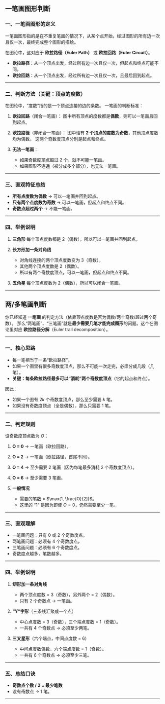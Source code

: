 
## 一笔画图形判断

### 一、一笔画图形的定义

一笔画图形指的是在不重复笔画的情况下，从某个点开始，经过图形的所有边一次且仅一次，最终完成整个图形的描绘。

在图论中，这对应于 **欧拉路径（Euler Path）** 或 **欧拉回路（Euler Circuit）**。

* **欧拉路径**：从一个顶点出发，经过所有边一次且仅一次，但起点和终点可能不同。
* **欧拉回路**：从一个顶点出发，经过所有边一次且仅一次，且最后回到起点。

---

### 二、判断方法（关键：顶点的度数）

在图论中，“度数”指的是一个顶点连接的边的条数。
一笔画的判断标准：

1. **欧拉回路**（闭合一笔画）：
   图中所有顶点的度数都是**偶数**，则可以一笔画且回到起点。

2. **欧拉路径**（非闭合一笔画）：
   图中恰有 **2 个顶点的度数为奇数**，其他顶点度数均为偶数。
   这两个奇数度顶点分别是起点和终点。

3. **无法一笔画**：

   * 如果奇数度顶点超过 2 个，就不可能一笔画。
   * 如果图形不连通（被分成多个部分），也无法一笔画。

---

### 三、直观特征总结

* **所有点度数为偶数** → 可以一笔画并回到起点。
* **只有两个点度数为奇数** → 可以一笔画，但起点和终点不同。
* **奇数点超过两个** → 不能一笔画。

---

### 四、举例说明

1. **三角形**
   每个顶点度数都是 2（偶数），所以可以一笔画并回到起点。

2. **长方形加一条对角线**

   * 对角线连接的两个顶点度数变为 3（奇数），
   * 其他两个顶点度数是 2（偶数）。
   * 所以有两个奇数度顶点，可以一笔画，但起点和终点不同。

3. **五角星**
   每个顶点度数为 2（偶数），所以可以闭合一笔画。

---


## 两/多笔画判断

你已经知道 **一笔画** 的判定方法（依靠顶点度数是否为偶数/两个奇数/超过两个奇数）。
那么“两笔画”、“三笔画”就是**最少需要几笔才能完成图形**的问题。这个在图论里对应 **欧拉路径分解**（Euler trail decomposition）。

---

### 一、核心思路

* 每一笔相当于一条“欧拉路径”。
* 如果一个图里有很多奇数度顶点，那么不可能一次走完，必须分成几段（几笔）。
* **关键：每条欧拉路径最多可以“消耗”两个奇数度顶点**（它的起点和终点）。

因此：

* 如果一个图有 $2k$ 个奇数度顶点，那么至少需要 $k$ 笔。
* 如果没有奇数度顶点（全是偶数），那么只需要 1 笔。

---

### 二、判定规则

设奇数度顶点数为 $O$：

1. **O = 0**
   → 一笔画（欧拉回路）。

2. **O = 2**
   → 一笔画（欧拉路径，首尾不同）。

3. **O = 4**
   → 至少需要 2 笔画（因为每笔最多消耗 2 个奇数度顶点）。

4. **O = 6**
   → 至少需要 3 笔画。

5. **一般情况**

   * 需要的笔数 = $\max(1, \frac{O}{2})$。
   * 这里的 “1” 是因为即使 $O=0$，仍然需要至少一笔。

---

### 三、直观理解

* 一笔画问题：只有 0 或 2 个奇数度点。
* 两笔画问题：必须有 4 个奇数度点。
* 三笔画问题：必须有 6 个奇数度点。
* 奇数度点越多，笔数越多。

---

### 四、举例说明

1. **矩形加一条对角线**

   * 两个顶点度数 = 3（奇数），另外两个 = 2（偶数）。
   * 只有 2 个奇数点 → 一笔画。

2. **“Y”字形**（三条线汇聚成一个点）

   * 中心点度数 = 3（奇数），三个端点度数 = 1（奇数）。
   * 一共有 4 个奇数点 → 必须至少两笔。

3. **三叉星形**（六个端点，中间点度数 = 6）

   * 中间点度数偶数，六个端点度数 = 1（奇数）。
   * 一共有 6 个奇数点 → 必须至少三笔。

---

### 五、总结口诀

* **奇数点个数 / 2 = 最少笔数**
* 没有奇数点 → 1 笔。

---

